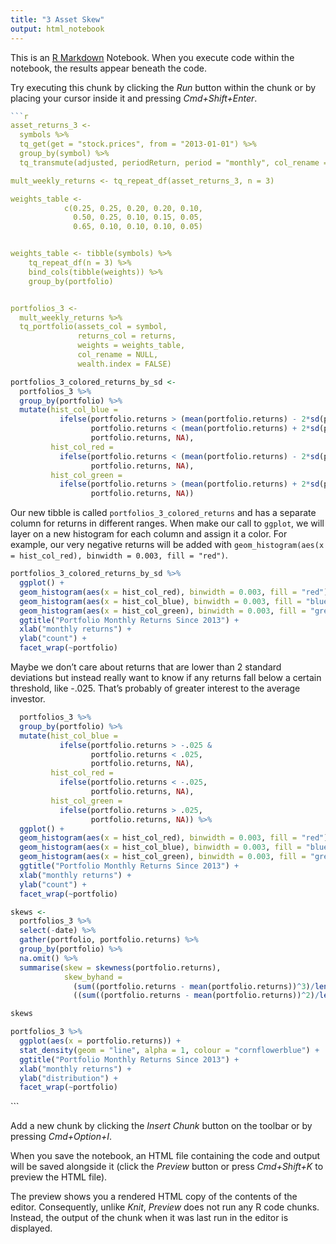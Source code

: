 ```yaml
---
title: "3 Asset Skew"
output: html_notebook
---
```


This is an [R Markdown](http://rmarkdown.rstudio.com) Notebook. When you execute code within the notebook, the results appear beneath the code. 

Try executing this chunk by clicking the *Run* button within the chunk or by placing your cursor inside it and pressing *Cmd+Shift+Enter*. 

```r
```r

asset_returns_3 <- 
  symbols %>% 
  tq_get(get = "stock.prices", from = "2013-01-01") %>% 
  group_by(symbol) %>% 
  tq_transmute(adjusted, periodReturn, period = "monthly", col_rename = "returns")

mult_weekly_returns <- tq_repeat_df(asset_returns_3, n = 3)

weights_table <-  
            c(0.25, 0.25, 0.20, 0.20, 0.10,
              0.50, 0.25, 0.10, 0.15, 0.05,
              0.65, 0.10, 0.10, 0.10, 0.05)


weights_table <- tibble(symbols) %>%
    tq_repeat_df(n = 3) %>%
    bind_cols(tibble(weights)) %>%
    group_by(portfolio)


portfolios_3 <- 
  mult_weekly_returns %>%
  tq_portfolio(assets_col = symbol,
               returns_col = returns,
               weights = weights_table,
               col_rename = NULL,
               wealth.index = FALSE) 

```


```r

portfolios_3_colored_returns_by_sd <- 
  portfolios_3 %>% 
  group_by(portfolio) %>% 
  mutate(hist_col_blue = 
           ifelse(portfolio.returns > (mean(portfolio.returns) - 2*sd(portfolio.returns)) &
                  portfolio.returns < (mean(portfolio.returns) + 2*sd(portfolio.returns)),
                  portfolio.returns, NA),
         hist_col_red = 
           ifelse(portfolio.returns < (mean(portfolio.returns) - 2*sd(portfolio.returns)), 
                  portfolio.returns, NA),
         hist_col_green = 
           ifelse(portfolio.returns > (mean(portfolio.returns) + 2*sd(portfolio.returns)),
                  portfolio.returns, NA))

```

Our new tibble is called `portfolios_3_colored_returns` and has a separate column for returns in different ranges. When make our call to `ggplot`, we will layer on a new histogram for each column and assign it a color. For example, our very negative returns will be added with 
`geom_histogram(aes(x = hist_col_red), binwidth = 0.003, fill = "red")`.


```r
portfolios_3_colored_returns_by_sd %>% 
  ggplot() + 
  geom_histogram(aes(x = hist_col_red), binwidth = 0.003, fill = "red") +
  geom_histogram(aes(x = hist_col_blue), binwidth = 0.003, fill = "blue") + 
  geom_histogram(aes(x = hist_col_green), binwidth = 0.003, fill = "green") +
  ggtitle("Portfolio Monthly Returns Since 2013") +
  xlab("monthly returns") +
  ylab("count") + 
  facet_wrap(~portfolio)
```

Maybe we don't care about returns that are lower than 2 standard deviations but instead really want to know if any returns fall below a certain threshold, like -.025. That's probably of greater interest to the average investor. 

```r
  portfolios_3 %>% 
  group_by(portfolio) %>% 
  mutate(hist_col_blue = 
           ifelse(portfolio.returns > -.025 &
                  portfolio.returns < .025,
                  portfolio.returns, NA),
         hist_col_red = 
           ifelse(portfolio.returns < -.025, 
                  portfolio.returns, NA),
         hist_col_green = 
           ifelse(portfolio.returns > .025,
                  portfolio.returns, NA)) %>% 
  ggplot() + 
  geom_histogram(aes(x = hist_col_red), binwidth = 0.003, fill = "red") +
  geom_histogram(aes(x = hist_col_blue), binwidth = 0.003, fill = "blue") + 
  geom_histogram(aes(x = hist_col_green), binwidth = 0.003, fill = "green") +
  ggtitle("Portfolio Monthly Returns Since 2013") +
  xlab("monthly returns") +
  ylab("count") + 
  facet_wrap(~portfolio)
```


```r
skews <- 
  portfolios_3 %>%
  select(-date) %>%
  gather(portfolio, portfolio.returns) %>%
  group_by(portfolio) %>%
  na.omit() %>% 
  summarise(skew = skewness(portfolio.returns),
            skew_byhand = 
              (sum((portfolio.returns - mean(portfolio.returns))^3)/length(portfolio.returns))/
              ((sum((portfolio.returns - mean(portfolio.returns))^2)/length(portfolio.returns)))^(3/2))

skews
```


```r
portfolios_3 %>% 
  ggplot(aes(x = portfolio.returns)) + 
  stat_density(geom = "line", alpha = 1, colour = "cornflowerblue") +
  ggtitle("Portfolio Monthly Returns Since 2013") +
  xlab("monthly returns") +
  ylab("distribution") + 
  facet_wrap(~portfolio)
```


```

Add a new chunk by clicking the *Insert Chunk* button on the toolbar or by pressing *Cmd+Option+I*.

When you save the notebook, an HTML file containing the code and output will be saved alongside it (click the *Preview* button or press *Cmd+Shift+K* to preview the HTML file). 

The preview shows you a rendered HTML copy of the contents of the editor. Consequently, unlike *Knit*, *Preview* does not run any R code chunks. Instead, the output of the chunk when it was last run in the editor is displayed.

